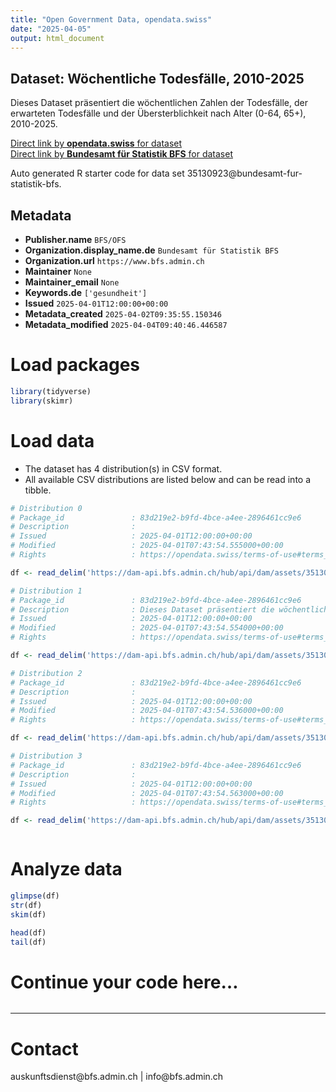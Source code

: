 ```yaml
---
title: "Open Government Data, opendata.swiss"
date: "2025-04-05"
output: html_document
---
```


## Dataset: Wöchentliche Todesfälle, 2010-2025

Dieses Dataset präsentiert die wöchentlichen Zahlen der Todesfälle, der erwarteten Todesfälle und der Übersterblichkeit nach Alter (0-64, 65+), 2010-2025.

[Direct link by **opendata.swiss** for dataset](https://opendata.swiss/de/dataset/wochentliche-todesfalle-2010-20251)<br>
[Direct link by **Bundesamt für Statistik BFS** for dataset](https://www.bfs.admin.ch/asset/de/ts-d-14.03.04.03-wr)

Auto generated R starter code for data set 35130923@bundesamt-fur-statistik-bfs.

## Metadata

- **Publisher.name** `BFS/OFS`
- **Organization.display_name.de** `Bundesamt für Statistik BFS`
- **Organization.url** `https://www.bfs.admin.ch`
- **Maintainer** `None`
- **Maintainer_email** `None`
- **Keywords.de** `['gesundheit']`
- **Issued** `2025-04-01T12:00:00+00:00`
- **Metadata_created** `2025-04-02T09:35:55.150346`
- **Metadata_modified** `2025-04-04T09:40:46.446587`


# Load packages

```r

library(tidyverse)
library(skimr)

```

# Load data

-   The dataset has 4 distribution(s) in CSV format.
-   All available CSV distributions are listed below and can be read into a tibble.

```r

# Distribution 0
# Package_id               : 83d219e2-b9fd-4bce-a4ee-2896461cc9e6
# Description              : 
# Issued                   : 2025-04-01T12:00:00+00:00
# Modified                 : 2025-04-01T07:43:54.555000+00:00
# Rights                   : https://opendata.swiss/terms-of-use#terms_by_ask

df <- read_delim('https://dam-api.bfs.admin.ch/hub/api/dam/assets/35130934/master')

# Distribution 1
# Package_id               : 83d219e2-b9fd-4bce-a4ee-2896461cc9e6
# Description              : Dieses Dataset präsentiert die wöchentlichen Zahlen der Todesfälle, der erwarteten Todesfälle und der Übersterblichkeit nach Alter (0-64, 65+), 2010-2025.
# Issued                   : 2025-04-01T12:00:00+00:00
# Modified                 : 2025-04-01T07:43:54.554000+00:00
# Rights                   : https://opendata.swiss/terms-of-use#terms_by_ask

df <- read_delim('https://dam-api.bfs.admin.ch/hub/api/dam/assets/35130950/master')

# Distribution 2
# Package_id               : 83d219e2-b9fd-4bce-a4ee-2896461cc9e6
# Description              : 
# Issued                   : 2025-04-01T12:00:00+00:00
# Modified                 : 2025-04-01T07:43:54.536000+00:00
# Rights                   : https://opendata.swiss/terms-of-use#terms_by_ask

df <- read_delim('https://dam-api.bfs.admin.ch/hub/api/dam/assets/35130941/master')

# Distribution 3
# Package_id               : 83d219e2-b9fd-4bce-a4ee-2896461cc9e6
# Description              : 
# Issued                   : 2025-04-01T12:00:00+00:00
# Modified                 : 2025-04-01T07:43:54.563000+00:00
# Rights                   : https://opendata.swiss/terms-of-use#terms_by_ask

df <- read_delim('https://dam-api.bfs.admin.ch/hub/api/dam/assets/35130947/master')



```

# Analyze data

```r

glimpse(df)
str(df)
skim(df)

head(df)
tail(df)

```

# Continue your code here...

```r

```

------------------------------------------------------------------------

# Contact

auskunftsdienst@bfs.admin.ch | info@bfs.admin.ch
